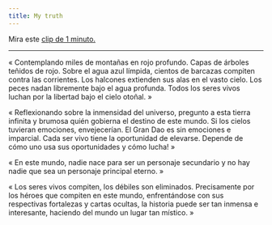 ```yaml
---
title: My truth
---
```


Mira este [clip de 1 minuto.](https://www.youtube.com/watch?v=dMTg-3mMdqw&list=PLTKbnePaeauV0FDvmvYakqI04goE0_3qz&index=44)

---

« Contemplando miles de montañas en rojo profundo. Capas de árboles teñidos de rojo. Sobre el agua azul límpida, cientos de barcazas compiten contra las corrientes. Los halcones extienden sus alas en el vasto cielo. Los peces nadan libremente bajo el agua profunda. Todos los seres vivos luchan por la libertad bajo el cielo otoñal. »

« Reflexionando sobre la inmensidad del universo, pregunto a esta tierra infinita y brumosa quién gobierna el destino de este mundo. Si los cielos tuvieran emociones, envejecerían. El Gran Dao es sin emociones e imparcial. Cada ser vivo tiene la oportunidad de elevarse. Depende de cómo uno usa sus oportunidades y cómo lucha! »

« En este mundo, nadie nace para ser un personaje secundario y no hay nadie que sea un personaje principal eterno. »

« Los seres vivos compiten, los débiles son eliminados. Precisamente por los héroes que compiten en este mundo, enfrentándose con sus respectivas fortalezas y cartas ocultas, la historia puede ser tan inmensa e interesante, haciendo del mundo un lugar tan místico. »